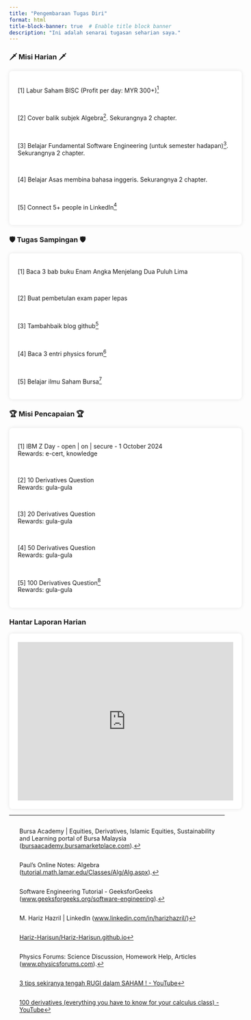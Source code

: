 ```yaml
---
title: "Pengembaraan Tugas Diri"
format: html
title-block-banner: true  # Enable title block banner
description: "Ini adalah senarai tugasan seharian saya."
---
```


### 🗡️ Misi Harian 🗡️

```{=html}
<style>
    .container {
        background-color: white;
        padding: 20px;
        border-radius: 8px;
        box-shadow: 0 0 10px rgba(0, 0, 0, 0.1);
        width: 100%;
    }

    ul {
        list-style-type: none;
        padding: 0;
    }

    li {
        display: flex;
        align-items: center;
    }

    .task {
        display: none;
    }

    .task-label {
        margin-right: 10px;
        cursor: pointer;
        transition: color 0.3s, text-decoration 0.3s;
    }

    .task:checked + .task-label {
        color: #999;
        text-decoration: line-through;
    }
</style>
```
::: container
<ul id="todo-list">

<li><input type="checkbox" class="task" id="task1"> <label for="task1" class="task-label">\[1\] Labur Saham BISC (Profit per day: MYR 300+)[^1]</label></li>

\

<li><input type="checkbox" class="task" id="task2"> <label for="task2" class="task-label">\[2\] Cover balik subjek Algebra[^2]. Sekurangnya 2 chapter.</label></li>

\

<li><input type="checkbox" class="task" id="task3"> <label for="task3" class="task-label">\[3\] Belajar Fundamental Software Engineering (untuk semester hadapan)[^3]. Sekurangnya 2 chapter.</label></li>

\

<li><input type="checkbox" class="task" id="task4"> <label for="task4" class="task-label">\[4\] Belajar Asas membina bahasa inggeris. Sekurangnya 2 chapter.</label></li>

\

<li><input type="checkbox" class="task" id="task5"> <label for="task5" class="task-label">\[5\] Connect 5+ people in LinkedIn[^4]</label></li>

</ul>
:::

[^1]: Bursa Academy \| Equities, Derivatives, Islamic Equities, Sustainability and Learning portal of Bursa Malaysia ([bursaacademy.bursamarketplace.com](bursaacademy.bursamarketplace.com)).

[^2]: Paul's Online Notes: Algebra ([tutorial.math.lamar.edu/Classes/Alg/Alg.aspx](tutorial.math.lamar.edu/Classes/Alg/Alg.aspx)).

[^3]: Software Engineering Tutorial - GeeksforGeeks ([www.geeksforgeeks.org/software-engineering](www.geeksforgeeks.org/software-engineering/)).

[^4]: M. Hariz Hazril \| LinkedIn ([www.linkedin.com/in/harizhazril/](www.linkedin.com/in/harizhazril/))

```{=html}
<script>
    document.addEventListener('DOMContentLoaded', () => {
        const tasks = document.querySelectorAll('.task');

        // Load saved tasks state from local storage
        tasks.forEach((task, index) => {
            const taskState = localStorage.getItem(`task${index}`);
            if (taskState === 'checked') {
                task.checked = true;
            }
        });

        // Add event listeners to update state on input change
        tasks.forEach((task, index) => {
            task.addEventListener('change', () => {
                localStorage.setItem(`task${index}`, task.checked ? 'checked' : 'unchecked');
            });
        });

        // Check if the date has changed
        const lastVisit = localStorage.getItem('lastVisit');
        const today = new Date().toDateString();

        if (lastVisit !== today) {
            // Reset all tasks
            tasks.forEach((task, index) => {
                task.checked = false;
                localStorage.setItem(`task${index}`, 'unchecked');
            });
            localStorage.setItem('lastVisit', today);
        }
    });
    
    document.getElementById('report-form').addEventListener('submit', function(event) {
    event.preventDefault();
    generatePDF();
});

function generatePDF() {
    const title = document.getElementById('title').value;
    const description = document.getElementById('description').value;

    const doc = new jsPDF();
    doc.text(20, 20, `Title: ${title}`);
    doc.text(20, 30, `Description: ${description}`);
    const pdfData = doc.output('blob');

    // Use FormData to prepare the data for the server
    const formData = new FormData();
    formData.append('file', pdfData, 'report.pdf');

    // Send the PDF to the server to save it in the GitHub repository
    fetch('/upload', {
        method: 'POST',
        body: formData
    })
    .then(response => response.json())
    .then(data => {
        if (data.success) {
            alert('Report submitted successfully!');
        } else {
            alert('Failed to submit the report.');
        }
    })
    .catch(error => {
        console.error('Error:', error);
        alert('Error submitting the report.');
    });
}

</script>
```
### 🛡️ Tugas Sampingan 🛡️

::: container
<ul id="todo-list">

<li><input type="checkbox" class="task" id="task6"> <label for="task6" class="task-label">\[1\] Baca 3 bab buku Enam Angka Menjelang Dua Puluh Lima</label></li>

\

<li><input type="checkbox" class="task" id="task7"> <label for="task7" class="task-label">\[2\] Buat pembetulan exam paper lepas</label></li>

\

<li><input type="checkbox" class="task" id="task8"> <label for="task8" class="task-label">\[3\] Tambahbaik blog github[^5]</label></li>

\

<li><input type="checkbox" class="task" id="task9"> <label for="task9" class="task-label">\[4\] Baca 3 entri physics forum[^6]</label></li>

\

<li><input type="checkbox" class="task" id="task10"> <label for="task10" class="task-label">\[5\] Belajar ilmu Saham Bursa[^7]</label></li>

</ul>
:::

[^5]: [Hariz-Harisun/Hariz-Harisun.github.io](https://github.com/Hariz-Harisun/Hariz-Harisun.github.io)

[^6]: Physics Forums: Science Discussion, Homework Help, Articles ([www.physicsforums.com](www.physicsforums.com)).

[^7]: [3 tips sekiranya tengah RUGI dalam SAHAM ! - YouTube](https://www.youtube.com/watch?v=hxROGx-nOeA)

### 🏆 Misi Pencapaian 🏆

::: container
<ul id="todo-list">

<li><input type="checkbox" class="task" id="task11"> <label for="task11" class="task-label"> \[1\] IBM Z Day - open \| on \| secure - 1 October 2024 <br> Rewards: e-cert, knowledge </label></li>

<br>

<li><input type="checkbox" class="task" id="task12"> <label for="task12" class="task-label">\[2\] 10 Derivatives Question <br> Rewards: gula-gula </label></li>

<br>

<li><input type="checkbox" class="task" id="task13"> <label for="task13" class="task-label">\[3\] 20 Derivatives Question <br> Rewards: gula-gula </label></li>

<br>

<li><input type="checkbox" class="task" id="task14"> <label for="task14" class="task-label">\[4\] 50 Derivatives Question <br> Rewards: gula-gula </label></li>

<br>

<li><input type="checkbox" class="task" id="task15"> <label for="task15" class="task-label">\[5\] 100 Derivatives Question[^8] <br> Rewards: gula-gula </label></li>

</ul>
:::

[^8]: [100 derivatives (everything you have to know for your calculus class) - YouTube](https://www.youtube.com/watch?v=AegzQ_dip8k)

### Hantar Laporan Harian

::: container
<iframe src="https://hariz-harisun.shinyapps.io/report/" width="100%" height="370px" style="border: none;">

</iframe>
:::
